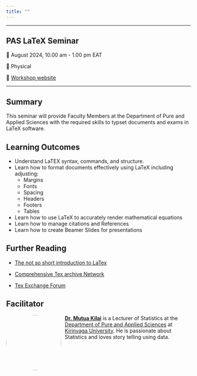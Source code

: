 ```yaml
---
title: ""
---
```


------------------------------------------------------------------------

## PAS LaTeX Seminar

📆 August 2024, 10.00 am - 1.00 pm EAT

🏨 Physical

🏡 [Workshop website](https://sam-mutua.github.io/pas-seminar/)

------------------------------------------------------------------------

## Summary

This seminar will provide Faculty Members at the Department of Pure and Applied Sciences with the required skills to typset documents and exams in LaTeX software.

## Learning Outcomes

-   Understand LaTEX syntax, commands, and structure.
-   Learn how to format documents effectively using LaTeX including adjusting:
    -   Margins
    -   Fonts
    -   Spacing
    -   Headers
    -   Footers
    -   Tables
-   Learn how to use LaTeX to accurately render mathematical equations
-   Learn how to manage citations and References
-   Learn how to create Beamer Slides for presentations

## Further Reading

-   [The not so short introduction to LaTex](https://tobi.oetiker.ch/lshort/lshort.pdf)

-   [Comprehensive Tex archive Network](http://www.ctan.org/)

-   [Tex Exchange Forum](https://tex.stackexchange.com/)

## Facilitator

![](images/photo.jpeg){style="float:left;padding: 0 10px 0 0; border-radius:50%" fig-alt="Headshot of Crystal Lewis" width="150"} [**Dr. Mutua Kilai**](https://sam-mutua.github.io/work/) is a Lecturer of Statistics at the [Department of Pure and Applied Sciences](https://spas.kyu.ac.ke/spas-pages/departments/pure-and-applied-sciences) at [Kirinyaga University](https://www.kyu.ac.ke/). He is passionate about Statistics and loves story telling using data.
